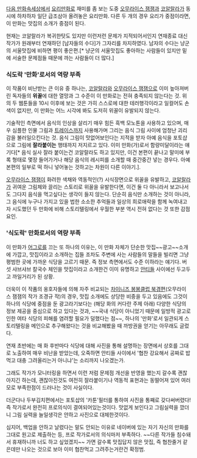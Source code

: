 [[다음 만화속세상]]에서 [[요리만화]]로 재미를 좀 보는 도중 [[오무라이스 잼잼]]과 [[코알랄라]]가 동시에 하차하자 일단 급조삼아 올려놓은 요리만화. 다른 두 개의 경우 요리가 중점이라면, 이 만화는 맛집의 소개가 중점이 된다.

현재는 코알랄라가 복귀한탓도 있지만 이런저런 문제가 지적되어서인지 연재종료 대신 작가가 원래부터 연재하던 [남자들의 수다]가 그자리를 차지하였다. 남자의 수다는 냥군의 서울맛집에 비하면 평이 좋은편.[* 냥군의 서울맛집도 좋아하는 사람들이 있지만 밑에 서술한 문제점들 때문에 까는 사람들이 더 많다.]

=== 식도락 '만화'로서의 역량 부족 ===
이 작품이 비난받는 큰 이유 중 하나는, [[코알랄라]]와 [[오무라이스 잼잼]]으로 이미 높아져버린 독자들의 '''위꼴'''에 대한 열망과 그 수준이 이 만화로는 전혀 충족되지 않는다는 것. 위의 두 웹툰들을 10시 이후에 보는 것은 가히 스스로에 대한 테러행각이라고 일컬어도 손색이 없지만, 이 만화는 어느 시각에 봐도 도저히 위꼴이 유발되지 않는다.

기술적인 측면에서 음식의 인상을 살리기 매우 힘든 흑백 모노톤을 사용하고 있으며, 매우 심플한 인물 그림과 [[트레이스]]까지 사용해가며 그리는 음식 그림 사이에 엄청난 괴리감을 불러일으킨다는 것. 음식 그림이 맛없어보인다는 지적을 받자 아예 음식을 포토샵으로 그림에 '''잘라붙이는''' 행태까지 저지르고 있다. 이미 만화(가)로서 함량미달이라는 얘기다[* 음식 실사 잘라 붙이는건 코알랄라도 하고 있지만, 이건 본편이 끝나고 말미에 부록 형태로 몇장 들어가거나 해당 음식의 레시피를 소개할 때 중간중간 넣는 경우다. 아예 본편의 일부로 떡 하니 넣어놓는 것하고는 차원이 다른 이야기.].

[[오무라이스 잼잼]]이 화려한 색채와 역동적인(?) 시식장면으로 위꼴을 유발하고, [[코알랄라]]가 귀여운 그림체와 끌리는 스토리로 위꼴을 유발한다면, 이건 둘 다 아니라서 보고나서도 그다지 음식을 먹고싶다는 생각이 들지 않는다. 단순히 음식만 소개하는 것이 아니라, 그 음식에 누구나 가지고 있을 법한 소소한 추억들과 일상의 희로애락을 함께 녹여내고자 시도했던 두 만화에 비해 스토리텔링에서 우월한 부분 역시 전혀 없다는 것 또한 감점 요인.

=== '식도락' 만화로서의 역량 부족 ===
이 만화가 [[어그로]]를 끄는 또 하나의 이유는, 이 만화 자체가 단순한 맛집~~광고~~소개에 가깝고, 맛집이라고 소개하는 집들 조차도 주변에 사는 사람들의 말들을 빌리면 그냥 평범한 곳에 가까운 식당을 고르기 때문. 즉 정보 측면에서도 수준 이하라는 얘기다. 버섯 샤브샤브 칼국수 체인을 맛집이라고 소개한건 이미 유명하고 [[안티]]들 사이에선 두고두고 까일거리가 된 상황.

더욱이 이 작품의 옹호자들에 의해 자주 비교되는 [[차이니즈 봉봉클럽 북경편]](오무라이스 잼잼의 작가 조경규 작)의 경우, 맛집 소개에도 상당한 비중을 두고 있음에도 그것이 하나의 식당에 중점을 둔 광고라기보다는 (해당 화의 커다란 주제 아래) 다양한 식당의 정보 제공을 중심으로 하고 있다는 것과, ~~국내 식당이 아니었기 때문에 일방적 광고로 인한 여타 식당의 피해를 염려할 필요가 덜했다는 점~~, 하나의 '만화'로서 일관되게 스토리텔링을 메인으로 추구해왔다는 것을 비교해봤을 때 까방권을 얻기는 아무래도 글렀다. 

연재 초반에는 매 화 후반마다 식당에 대해 사진을 통해 설명하는 장면에서 상호를 그대로 노출하여 매우 비난을 받았는데, 오죽하면 안티들 사이에서 '협찬 강요해서 공짜로 밥먹고 대충 그려올리는거 아니냐'는 소리까지 나오겠는가.

그래도 작가가 모니터링을 하면서 이런 저럼 문제점 개선을 반영을 했는지 갈수록 괜찮아지긴 하는데, 괜찮아진것도 여전히 잘라붙이기나 역동적 표현과는 동떨어져 있어 여러모로 부족한점이 드러나는 것이 사실이다. 

더군다나 두부김치편에서는 포토샵의 '카툰'필터를 통하여 사진을 통째로 갖다써버렸다! 즉 작가로서 완전히 프로의식이 결여되어있는것이다. 맛없게 보인다고 그림실력을 깠더니 그림 실력을 늘일생각은 안하고 사진으로 대체한것이다.

심지어, 백업을 안하고 날렸다는 말도 안되는 이유로 네이버에 있는 자기 자신의 만화를 그대로 원고로 제출하는 등, 프로 작가로서의 의식마저 부족하다. ~~다른 작가들 침수돼서 휴재하니까 너도 하고 싶었겠지~~ 가면 갈수록 맛집답지 않은 맛집, 즉 협찬줄거 같은데만 나오는 것으로 보아 이미 협찬먹고 그려주는거란건 확정범.
